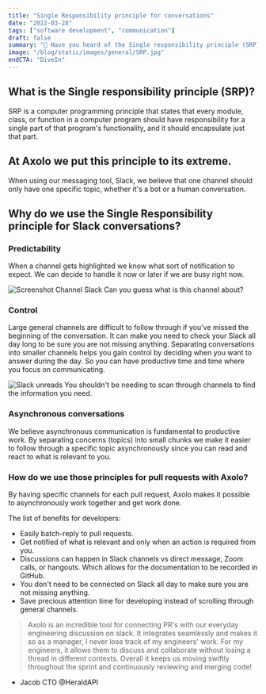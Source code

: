 ```yaml
---
title: "Single Responsibility principle for conversations"
date: "2022-03-28"
tags: ["software development", "communication"]
draft: false
summary: "💭 Have you heard of the Single responsibility principle (SRP)?"
image: "/blog/static/images/general/SRP.jpg"
endCTA: "DiveIn"
---
```


## What is the Single responsibility principle (SRP)?

SRP is a computer programming principle that states that every module, class, or function in a computer program should have responsibility for a single part of that program's functionality, and it should encapsulate just that part.

## At Axolo we put this principle to its extreme.

When using our messaging tool, Slack, we believe that one channel should only have one specific topic, whether it's a bot or a human conversation.

## Why do we use the Single Responsibility principle for Slack conversations?

### Predictability

When a channel gets highlighted we know what sort of notification to expect. We can decide to handle it now or later if we are busy right now.

<div
  style={{
    display: "flex",
    justifyContent: "center",
    alignItems: "center",
    flexDirection: "column",
  }}
>
  <Image
    width={270}
    height={92}
    src="/blog/static/images/SRP/block_soon.jpg"
    alt="Screenshot Channel Slack"
  />
  Can you guess what is this channel about?
</div>

### Control

Large general channels are difficult to follow through if you've missed the beginning of the conversation. It can make you need to check your Slack all day long to be sure you are not missing anything. Separating conversations into smaller channels helps you gain control by deciding when you want to answer during the day. So you can have productive time and time where you focus on communicating.

<div
  style={{
    display: "flex",
    justifyContent: "center",
    alignItems: "center",
    flexDirection: "column",
  }}
>
  <Image
    width={279}
    height={131}
    src="/blog/static/images/SRP/slack-unreads.png"
    alt="Slack unreads"
  />
  You shouldn't be needing to scan through channels to find the information you need.
</div>

### Asynchronous conversations

We believe asynchronous communication is fundamental to productive work. By separating concerns (topics) into small chunks we make it easier to follow through a specific topic asynchronously since you can read and react to what is relevant to you.

### How do we use those principles for pull requests with Axolo?

By having specific channels for each pull request, Axolo makes it possible to asynchronously work together and get work done.

The list of benefits for developers:

- Easily batch-reply to pull requests.
- Get notified of what is relevant and only when an action is required from you.
- Discussions can happen in Slack channels vs direct message, Zoom calls, or hangouts. Which allows for the documentation to be recorded in GitHub.
- You don't need to be connected on Slack all day to make sure you are not missing anything.
- Save precious attention time for developing instead of scrolling through general channels.

> Axolo is an incredible tool for connecting PR's with our everyday engineering discussion on slack. It integrates seamlessly and makes it so as a manager, I never lose track of my engineers' work.
> For my engineers, it allows them to discuss and collaborate without losing a thread in different contexts. Overall it keeps us moving swiftly throughout the sprint and continuously reviewing and merging code!

- Jacob CTO @HeraldAPI
